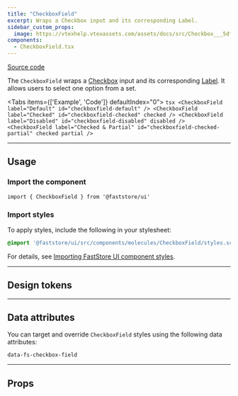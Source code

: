 ```yaml
---
title: "CheckboxField"
excerpt: Wraps a Checkbox input and its corresponding Label.
sidebar_custom_props:
  image: https://vtexhelp.vtexassets.com/assets/docs/src/Checkbox___5dfb3d931c093ee7ebfac8bc388e68b5.png
components:
  - CheckboxField.tsx
---
```


[<i class="fa-brands fa-github"></i> Source code](https://github.com/vtex/faststore/tree/main/packages/components/src/molecules/CheckboxField)

The `CheckboxField` wraps a [Checkbox](https://developers.vtex.com/docs/guides/faststore/atoms-checkbox) input and its corresponding [Label](https://developers.vtex.com/docs/guides/faststore/atoms-label). It allows users to select one option from a set.

<Tabs items={['Example', 'Code']} defaultIndex="0">
  <Tab>
    <OverviewSection>
      <CheckboxField label="Default" id="checkboxfield-default" />
      <CheckboxField
        label="Checked"
        id="checkboxfield-checked"
        checked
        readOnly
      />
      <CheckboxField label="Disabled" id="checkboxfield-disabled" disabled />
      <CheckboxField
        label="Checked & Partial"
        id="checkboxfield-checked-partial"
        checked
        partial
        readOnly
      />
    </OverviewSection>
  </Tab>
  <Tab>
    ```tsx
    <CheckboxField label="Default" id="checkboxfield-default" />
    <CheckboxField label="Checked" id="checkboxfield-checked" checked />
    <CheckboxField label="Disabled" id="checkboxfield-disabled" disabled />
    <CheckboxField
      label="Checked & Partial"
      id="checkboxfield-checked-partial"
      checked
      partial
    />
    ```
  </Tab>
</Tabs>

---

## Usage

### Import the component

```tsx
import { CheckboxField } from '@faststore/ui'
```

### Import styles

To apply styles, include the following in your stylesheet:

```scss
@import '@faststore/ui/src/components/molecules/CheckboxField/styles.scss'
```

For details, see [Importing FastStore UI component styles](https://developers.vtex.com/docs/guides/faststore/using-themes-importing-ui-components-styles).


---

## Design tokens

<TokenTable>
  <TokenRow token="--fs-checkbox-field-gap" value="var(--fs-spacing-1)" />
</TokenTable>

---

## Data attributes

You can target and override `CheckboxField` styles using the following data attributes:

`data-fs-checkbox-field`

---

## Props

<ComponentPropsSection component="CheckboxField" />
